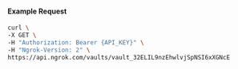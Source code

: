 
#### Example Request

```bash
curl \
-X GET \
-H "Authorization: Bearer {API_KEY}" \
-H "Ngrok-Version: 2" \
https://api.ngrok.com/vaults/vault_32ELIL9nzEhwlvjSpNSI6xXGNcE
```
